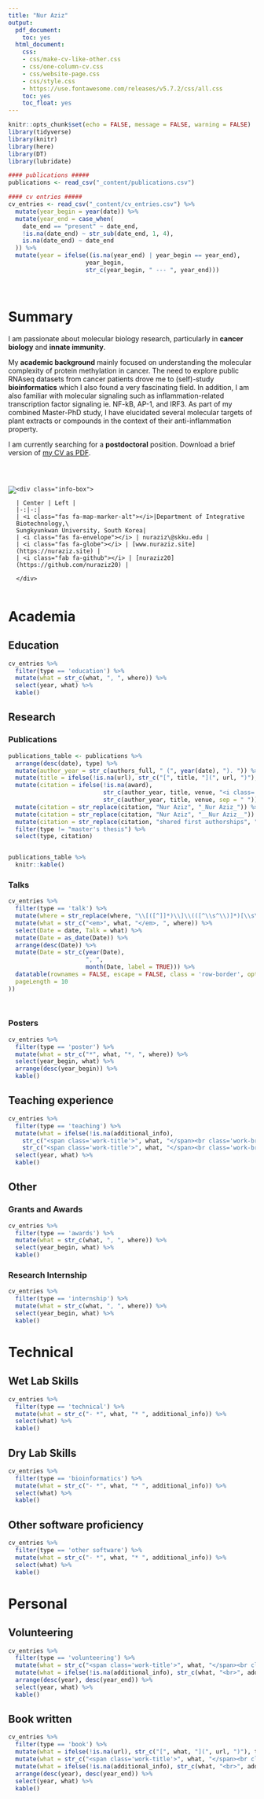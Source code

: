 ```yaml
---
title: "Nur Aziz"
output:
  pdf_document:
    toc: yes
  html_document:
    css:
    - css/make-cv-like-other.css
    - css/one-column-cv.css
    - css/website-page.css
    - css/style.css
    - https://use.fontawesome.com/releases/v5.7.2/css/all.css
    toc: yes
    toc_float: yes
---
```



```r
knitr::opts_chunk$set(echo = FALSE, message = FALSE, warning = FALSE)
library(tidyverse)
library(knitr)
library(here)
library(DT)
library(lubridate)

#### publications #####
publications <- read_csv("_content/publications.csv")

#### cv entries #####
cv_entries <- read_csv("_content/cv_entries.csv") %>% 
  mutate(year_begin = year(date)) %>%
  mutate(year_end = case_when(
    date_end == "present" ~ date_end,
    !is.na(date_end) ~ str_sub(date_end, 1, 4),
    is.na(date_end) ~ date_end
  )) %>%
  mutate(year = ifelse((is.na(year_end) | year_begin == year_end),
                      year_begin,
                      str_c(year_begin, " --- ", year_end)))

```

<br>


# Summary

I am passionate about molecular biology research, particularly in **cancer biology** and **innate immunity**. 

My **academic background** mainly focused on understanding the molecular complexity of protein methylation in cancer. The need to explore public RNAseq datasets from cancer patients drove me to (self)-study **bioinformatics** which I also found a very fascinating field. In addition, I am also familiar with molecular signaling such as inflammation-related transcription factor signaling ie. NF-kB, AP-1, and IRF3. As part of my combined Master-PhD study, I have elucidated several molecular targets of plant extracts or compounds in the context of their anti-inflammation property. 

I am currently searching for a **postdoctoral** position.
Download a brief version of [my CV as PDF](https://github.com/nuraziz20/repository/blob/404c7a4da069e21524472ef35acfe1fc71df6a6c/docs/ResumeNurAziz2022.pdf).

<br>

:::: {style="display: flex;"}
::: {}

![](img/home1.jpg)

:::
::: {}
```block

<div class="info-box">

| Center | Left |
|-:|-:|
| <i class="fas fa-map-marker-alt"></i>|Department of Integrative Biotechnology,\
Sungkyunkwan University, South Korea|
| <i class="fas fa-envelope"></i> | nuraziz\@skku.edu |
| <i class="fas fa-globe"></i> | [www.nuraziz.site](https://nuraziz.site) |
| <i class="fab fa-github"></i> | [nuraziz20](https://github.com/nuraziz20) |
 
</div>

```
:::
::::




# Academia
## Education {.education .nohead}
```r
cv_entries %>% 
  filter(type == 'education') %>% 
  mutate(what = str_c(what, ", ", where)) %>% 
  select(year, what) %>% 
  kable()
```

## Research {.tabset .output-header}
### Publications {.nohead .publications}
```r
publications_table <- publications %>%
  arrange(desc(date), type) %>%
  mutate(author_year = str_c(authors_full, " (", year(date), "). ")) %>%
  mutate(title = ifelse(!is.na(url), str_c("[", title, "](", url, ")"), title)) %>% #turn title into link
  mutate(citation = ifelse(!is.na(award),
                           str_c(author_year, title, venue, "<i class='fas fa-award'></i><em>", award, "</em>", sep = " "),
                           str_c(author_year, title, venue, sep = " "))) %>%
  mutate(citation = str_replace(citation, "Nur Aziz", "_Nur Aziz_")) %>% # make my name italicised
  mutate(citation = str_replace(citation, "Nur Aziz", "__Nur Aziz__")) %>%
  mutate(citation = str_replace(citation, "shared first authorships", "__shared first authorships__")) %>%
  filter(type != "master's thesis") %>%
  select(type, citation)


publications_table %>%
  knitr::kable()

```

### Talks {}
```r
cv_entries %>% 
  filter(type == 'talk') %>% 
  mutate(where = str_replace(where, "\\[([^]]*)\\]\\(([^\\s^\\)]*)[\\s\\)]", "<a href='\\2'>\\1</a>")) %>% 
  mutate(what = str_c("<em>", what, "</em>, ", where)) %>% 
  select(Date = date, Talk = what) %>% 
  mutate(Date = as_date(Date)) %>% 
  arrange(desc(Date)) %>% 
  mutate(Date = str_c(year(Date),
                      ", ",
                      month(Date, label = TRUE))) %>% 
  datatable(rownames = FALSE, escape = FALSE, class = 'row-border', options = list(
  pageLength = 10
))

  
```

### Posters {.nohead .posters}
```r
cv_entries %>% 
  filter(type == 'poster') %>%
  mutate(what = str_c("*", what, "*, ", where)) %>% 
  select(year_begin, what) %>% 
  arrange(desc(year_begin)) %>% 
  kable()
```

## Teaching experience {.teaching .service .nohead}
```r
cv_entries %>% 
  filter(type == 'teaching') %>% 
  mutate(what = ifelse(!is.na(additional_info), 
    str_c("<span class='work-title'>", what, "</span><br class='work-break'>", where, "<br>", additional_info),
    str_c("<span class='work-title'>", what, "</span><br class='work-break'>", where))) %>% 
  select(year, what) %>% 
  kable()
```

## Other {.tabset .output-header}
### Grants and Awards {.grants .nohead}
```r
cv_entries %>% 
  filter(type == 'awards') %>% 
  mutate(what = str_c(what, ", ", where)) %>% 
  select(year_begin, what) %>% 
  kable()

```
### Research Internship {.grants .nohead}
```r
cv_entries %>% 
  filter(type == 'internship') %>% 
  mutate(what = str_c(what, ", ", where)) %>% 
  select(year_begin, what) %>% 
  kable()

```

# Technical
## Wet Lab Skills {.technical .nohead}
```r
cv_entries %>% 
  filter(type == 'technical') %>% 
  mutate(what = str_c("- *", what, "* ", additional_info)) %>% 
  select(what) %>% 
  kable()
```

## Dry Lab Skills {.technical .nohead}
```r
cv_entries %>% 
  filter(type == 'bioinformatics') %>% 
  mutate(what = str_c("- *", what, "* ", additional_info)) %>% 
  select(what) %>% 
  kable()
```

## Other software proficiency {.technical .nohead}
```r
cv_entries %>% 
  filter(type == 'other software') %>% 
  mutate(what = str_c("- *", what, "* ", additional_info)) %>% 
  select(what) %>% 
  kable()
```

# Personal
## Volunteering {.personal .service .nohead}
```r
cv_entries %>%
  filter(type == 'volunteering') %>%
  mutate(what = str_c("<span class='work-title'>", what, "</span><br class='work-break'>", where)) %>%
  mutate(what = ifelse(!is.na(additional_info), str_c(what, "<br>", additional_info), what)) %>%
  arrange(desc(year), desc(year_end)) %>%
  select(year, what) %>%
  kable()
```

## Book written {.personal .service .nohead}
```r
cv_entries %>%
  filter(type == 'book') %>%
  mutate(what = ifelse(!is.na(url), str_c("[", what, "](", url, ")"), title)) %>%
  mutate(what = str_c("<span class='work-title'>", what, "</span><br class='work-break'>", where)) %>%
  mutate(what = ifelse(!is.na(additional_info), str_c(what, "<br>", additional_info), what)) %>%
  arrange(desc(year), desc(year_end)) %>%
  select(year, what) %>%
  kable()
```


